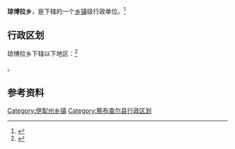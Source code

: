 {{中国乡级行政区|65/40/22/210/000}}

'''琼博拉乡'''，是{{PRC admin/fullname|65/40/22/210/000|3}}下辖的一个[[乡镇|乡镇]]级行政单位。<ref>{{PRC admin/ref sgc|{{PRC admin/parent|65/40/22/210/000}}}}</ref>

== 行政区划 ==

琼博拉乡下辖以下地区：<ref>{{PRC admin/ref sgc|65/40/22/210/000}}</ref>

{{PRC admin/children|65/40/22/210/000}}。

== 参考资料 ==

{{reflist}}

{{新疆维吾尔自治区伊犁哈萨克自治州察布查尔锡伯自治县行政区划}}
{{新疆行政区划小作品}}

[[Category:伊犁州乡镇|Category:伊犁州乡镇]]
[[Category:察布查尔县行政区划|Category:察布查尔县行政区划]]